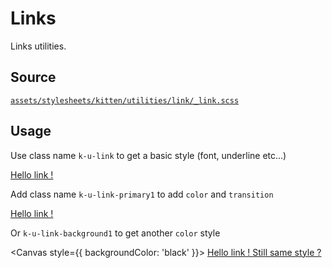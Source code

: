 
<Meta title="Documentation/CSS Utilities/Link" />

# Links

Links utilities.

## Source

[`assets/stylesheets/kitten/utilities/link/_link.scss`](https://github.com/KissKissBankBank/kitten/blob/master/assets/stylesheets/kitten/utilities/link/_link.scss)

## Usage

Use class name `k-u-link` to get a basic style (font, underline etc...)

<Canvas>
<a href="#" className="k-u-link">
  Hello link !
</a>
</Canvas>

Add class name `k-u-link-primary1` to add `color` and `transition`

<Canvas>
<a href="#" className="k-u-link k-u-link-primary1">
  Hello link !
</a>
</Canvas>

Or `k-u-link-background1` to get another `color` style

<Canvas style={{ backgroundColor: 'black' }}>
<a href="#" className="k-u-link k-u-link-background1">
  Hello link ! Still same style ?
</a>
</Canvas>
